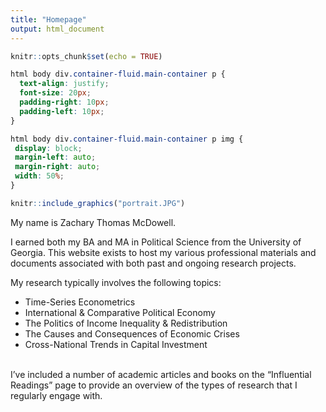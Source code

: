 ```yaml
---
title: "Homepage"
output: html_document
---
```


```r
knitr::opts_chunk$set(echo = TRUE)
```

```css
html body div.container-fluid.main-container p {
  text-align: justify;
  font-size: 20px;
  padding-right: 10px;
  padding-left: 10px;
}

html body div.container-fluid.main-container p img {
 display: block;
 margin-left: auto;
 margin-right: auto;
 width: 50%;
}

```

::: floatting

```r
knitr::include_graphics("portrait.JPG")
```

:::

My name is Zachary Thomas McDowell.

I earned both my BA and MA in Political Science from the University of Georgia. This website exists to host my various professional materials and documents associated with both past and ongoing research projects.

My research typically involves the following topics:

-   Time-Series Econometrics
-   International & Comparative Political Economy
-   The Politics of Income Inequality & Redistribution
-   The Causes and Consequences of Economic Crises
-   Cross-National Trends in Capital Investment

\
I've included a number of academic articles and books on the "Influential Readings" page to provide an overview of the types of research that I regularly engage with.
